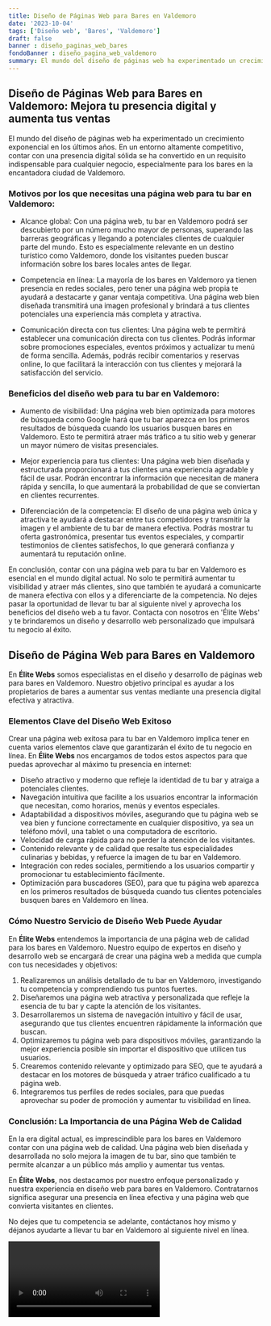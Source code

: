 ```yaml
---
title: Diseño de Páginas Web para Bares en Valdemoro
date: '2023-10-04'
tags: ['Diseño web', 'Bares', 'Valdemoro']
draft: false
banner : diseño_paginas_web_bares
fondoBanner : diseño_pagina_web_valdemoro
summary: El mundo del diseño de páginas web ha experimentado un crecimiento exponencial en los últimos años. En un entorno altamente competitivo, contar con una presencia digital sólida se ha convertido en un requisito indispensable para cualquier negocio, especialmente para los bares en la encantadora ciudad de Valdemoro.
---
```


## Diseño de Páginas Web para Bares en Valdemoro: Mejora tu presencia digital y aumenta tus ventas

El mundo del diseño de páginas web ha experimentado un crecimiento exponencial en los últimos años. En un entorno altamente competitivo, contar con una presencia digital sólida se ha convertido en un requisito indispensable para cualquier negocio, especialmente para los bares en la encantadora ciudad de Valdemoro.

### Motivos por los que necesitas una página web para tu bar en Valdemoro:

- Alcance global: Con una página web, tu bar en Valdemoro podrá ser descubierto por un número mucho mayor de personas, superando las barreras geográficas y llegando a potenciales clientes de cualquier parte del mundo. Esto es especialmente relevante en un destino turístico como Valdemoro, donde los visitantes pueden buscar información sobre los bares locales antes de llegar.

- Competencia en línea: La mayoría de los bares en Valdemoro ya tienen presencia en redes sociales, pero tener una página web propia te ayudará a destacarte y ganar ventaja competitiva. Una página web bien diseñada transmitirá una imagen profesional y brindará a tus clientes potenciales una experiencia más completa y atractiva.

- Comunicación directa con tus clientes: Una página web te permitirá establecer una comunicación directa con tus clientes. Podrás informar sobre promociones especiales, eventos próximos y actualizar tu menú de forma sencilla. Además, podrás recibir comentarios y reservas online, lo que facilitará la interacción con tus clientes y mejorará la satisfacción del servicio.

### Beneficios del diseño web para tu bar en Valdemoro:

- Aumento de visibilidad: Una página web bien optimizada para motores de búsqueda como Google hará que tu bar aparezca en los primeros resultados de búsqueda cuando los usuarios busquen bares en Valdemoro. Esto te permitirá atraer más tráfico a tu sitio web y generar un mayor número de visitas presenciales.

- Mejor experiencia para tus clientes: Una página web bien diseñada y estructurada proporcionará a tus clientes una experiencia agradable y fácil de usar. Podrán encontrar la información que necesitan de manera rápida y sencilla, lo que aumentará la probabilidad de que se conviertan en clientes recurrentes.

- Diferenciación de la competencia: El diseño de una página web única y atractiva te ayudará a destacar entre tus competidores y transmitir la imagen y el ambiente de tu bar de manera efectiva. Podrás mostrar tu oferta gastronómica, presentar tus eventos especiales, y compartir testimonios de clientes satisfechos, lo que generará confianza y aumentará tu reputación online.

En conclusión, contar con una página web para tu bar en Valdemoro es esencial en el mundo digital actual. No solo te permitirá aumentar tu visibilidad y atraer más clientes, sino que también te ayudará a comunicarte de manera efectiva con ellos y a diferenciarte de la competencia. No dejes pasar la oportunidad de llevar tu bar al siguiente nivel y aprovecha los beneficios del diseño web a tu favor. Contacta con nosotros en 'Élite Webs' y te brindaremos un diseño y desarrollo web personalizado que impulsará tu negocio al éxito.

<GifSeo />

<Cta />

## Diseño de Página Web para Bares en Valdemoro

En **Élite Webs** somos especialistas en el diseño y desarrollo de páginas web para bares en Valdemoro. Nuestro objetivo principal es ayudar a los propietarios de bares a aumentar sus ventas mediante una presencia digital efectiva y atractiva.

### Elementos Clave del Diseño Web Exitoso

Crear una página web exitosa para tu bar en Valdemoro implica tener en cuenta varios elementos clave que garantizarán el éxito de tu negocio en línea. En **Élite Webs** nos encargamos de todos estos aspectos para que puedas aprovechar al máximo tu presencia en internet:

- Diseño atractivo y moderno que refleje la identidad de tu bar y atraiga a potenciales clientes.
- Navegación intuitiva que facilite a los usuarios encontrar la información que necesitan, como horarios, menús y eventos especiales.
- Adaptabilidad a dispositivos móviles, asegurando que tu página web se vea bien y funcione correctamente en cualquier dispositivo, ya sea un teléfono móvil, una tablet o una computadora de escritorio.
- Velocidad de carga rápida para no perder la atención de los visitantes.
- Contenido relevante y de calidad que resalte tus especialidades culinarias y bebidas, y refuerce la imagen de tu bar en Valdemoro.
- Integración con redes sociales, permitiendo a los usuarios compartir y promocionar tu establecimiento fácilmente.
- Optimización para buscadores (SEO), para que tu página web aparezca en los primeros resultados de búsqueda cuando tus clientes potenciales busquen bares en Valdemoro en línea.

### Cómo Nuestro Servicio de Diseño Web Puede Ayudar

En **Élite Webs** entendemos la importancia de una página web de calidad para los bares en Valdemoro. Nuestro equipo de expertos en diseño y desarrollo web se encargará de crear una página web a medida que cumpla con tus necesidades y objetivos:

1. Realizaremos un análisis detallado de tu bar en Valdemoro, investigando tu competencia y comprendiendo tus puntos fuertes.
2. Diseñaremos una página web atractiva y personalizada que refleje la esencia de tu bar y capte la atención de los visitantes.
3. Desarrollaremos un sistema de navegación intuitivo y fácil de usar, asegurando que tus clientes encuentren rápidamente la información que buscan.
4. Optimizaremos tu página web para dispositivos móviles, garantizando la mejor experiencia posible sin importar el dispositivo que utilicen tus usuarios.
5. Crearemos contenido relevante y optimizado para SEO, que te ayudará a destacar en los motores de búsqueda y atraer tráfico cualificado a tu página web.
6. Integraremos tus perfiles de redes sociales, para que puedas aprovechar su poder de promoción y aumentar tu visibilidad en línea.

### Conclusión: La Importancia de una Página Web de Calidad

En la era digital actual, es imprescindible para los bares en Valdemoro contar con una página web de calidad. Una página web bien diseñada y desarrollada no solo mejora la imagen de tu bar, sino que también te permite alcanzar a un público más amplio y aumentar tus ventas.

En **Élite Webs**, nos destacamos por nuestro enfoque personalizado y nuestra experiencia en diseño web para bares en Valdemoro. Contratarnos significa asegurar una presencia en línea efectiva y una página web que convierta visitantes en clientes.

No dejes que tu competencia se adelante, contáctanos hoy mismo y déjanos ayudarte a llevar tu bar en Valdemoro al siguiente nivel en línea.

<Video />

<CtaBot job='Bares' city='Valdemoro'/>

<Gmaps query='Valdemoro+españa+maps' />